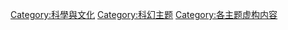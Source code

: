 [[Category:科學與文化|Category:科學與文化]]
[[Category:科幻主题|Category:科幻主题]]
[[Category:各主题虚构内容|Category:各主题虚构内容]]